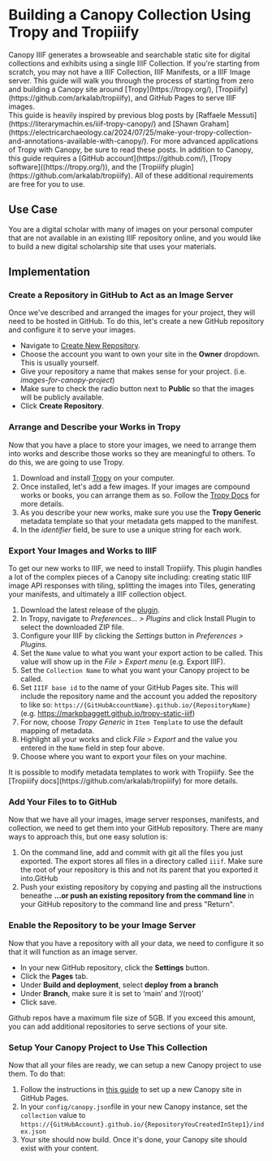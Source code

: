 
# Building a Canopy Collection Using Tropy and Tropiiify

<Section size="1">
  <Text size="4">
    Canopy IIIF generates a browseable and searchable static site for digital collections and exhibits using a
    single IIIF Collection. If you're starting from scratch, you may not have a IIIF Collection, IIIF Manifests,
    or a IIIF Image server.  This guide will walk you through the process of starting from zero and building a
    Canopy site around [Tropy](https://tropy.org/), [Tropiiify](https://github.com/arkalab/tropiiify), and
    GitHub Pages to serve IIIF images.
  </Text>
</Section>

<Callout>
  This guide is heavily inspired by previous blog posts by
  [Raffaele Messuti](https://literarymachin.es/iiif-tropy-canopy/) and
  [Shawn Graham](https://electricarchaeology.ca/2024/07/25/make-your-tropy-collection-and-annotations-available-with-canopy/).
  For more advanced applications of Tropy with Canopy, be sure to read these posts.
</Callout>

<Callout type="info">
    In addition to Canopy, this guide requires a [GitHub account](https://github.com/),
    [Tropy software]((https://tropy.org/)), and the [Tropiiify plugin](https://github.com/arkalab/tropiiify).
    All of these additional requirements are free for you to use.
</Callout>

## Use Case

  You are a digital scholar with many of images on your personal computer that are not available in an existing IIIF
  repository online, and you would like to build a new digital scholarship site that uses your materials.

## Implementation

<Steps>

### Create a Repository in GitHub to Act as an Image Server

Once we've described and arranged the images for your project, they will need to be hosted in GitHub.
To do this, let's create a new GitHub repository and configure it to serve your images.

* Navigate to [Create New Repository](https://github.com/new).
* Choose the account you want to own your site in the **Owner** dropdown. This is usually yourself.
* Give your repository a name that makes sense for your project. (i.e. *images-for-canopy-project*)
* Make sure to check the radio button next to **Public** so that the images will be publicly available.
* Click **Create Repository**.

### Arrange and Describe your Works in Tropy

Now that you have a place to store your images, we need to arrange them into works and describe those works
so they are meaningful to others. To do this, we are going to use Tropy.

1. Download and install [Tropy](https://tropy.org/) on your computer.
2. Once installed, let's add a few images. If your images are compound works or books, you can arrange them as so. Follow the [Tropy Docs](https://docs.tropy.org/) for more details.
3. As you describe your new works, make sure you use the **Tropy Generic** metadata template so that your metadata gets mapped to the manifest.
4. In the *identifier* field, be sure to use a unique string for each work.

### Export Your Images and Works to IIIF

To get our new works to IIIF, we need to install Tropiiify. This plugin handles a lot of the complex pieces of a Canopy
site including: creating static IIIF image API responses with tiling, splitting the images into Tiles, generating your
manifests, and ultimately a IIIF collection object.

1. Download the latest release of the [plugin](https://github.com/martimpassos/tropiiify/releases/latest).
2. In Tropy, navigate to *Preferences… > Plugins* and click Install Plugin to select the downloaded ZIP file.
3. Configure your IIIF by clicking the *Settings* button in *Preferences > Plugins*.
4. Set the `Name` value to what you want your export action to be called. This value will show up in the *File > Export menu* (e.g. Export IIIF).
5. Set the `Collection Name` to what you want your Canopy project to be called.
6. Set `IIIF base id` to the name of your GitHub Pages site. This will include the repository name and the account you added the repository to like so: `https://{GitHubAccountName}.github.io/{RepositoryName}` (e.g. https://markpbaggett.github.io/tropy-static-iiif)
7. For now, choose *Tropy Generic* in `Item Template` to use the default mapping of metadata.
8. Highlight all your works and click *File > Export* and the value you entered in the `Name` field in step four above.
9. Choose where you want to export your files on your machine.

<Callout type="info">
    It is possible to modify metadata templates to work with Tropiiify. See the [Tropiiify docs](https://github.com/arkalab/tropiiify) for more details.
</Callout>

### Add Your Files to to GitHub

Now that we have all your images, image server responses, manifests, and collection, we need to get them
into your GitHub repository. There are many ways to approach this, but one easy solution is:

1. On the command line, add and commit with git all the files you just exported.  The export stores all files in a directory called `iiif`. Make sure the root of your repository is this and not its parent that you exported it into.GitHub
2. Push your existing repository by copying and pasting all the instructions beneathe **…or push an existing repository from the command line** in your GitHub repository to the command line and press "Return".

### Enable the Repository to be your Image Server

Now that you have a repository with all your data, we need to configure it so that it will function as an image
server.

* In your new GitHub repository, click the **Settings** button.
* Click the **Pages** tab.
* Under **Build and deployment**, select **deploy from a branch**
* Under **Branch**, make sure it is set to ‘main’ and ‘/(root)’
* Click save.

<Callout type="info">
    Github repos have a maximum file size of 5GB.  If you exceed this amount, you can add additional repositories
    to serve sections of your site.
</Callout>

###  Setup Your Canopy Project to Use This Collection

Now that all your files are ready, we can setup a new Canopy project to use them.  To do that:

1. Follow the instructions in [this guide](https://canopy-iiif.github.io/docs/deploy-to-github-pages) to set up a new Canopy site in GitHub Pages.
2. In your `config/canopy.json`file in your new Canopy instance, set the `collection` value to `https://{GitHubAccount}.github.io/{RepositoryYouCreatedInStep1}/index.json`
3. Your site should now build. Once it's done, your Canopy site should exist with your content.


</Steps>

